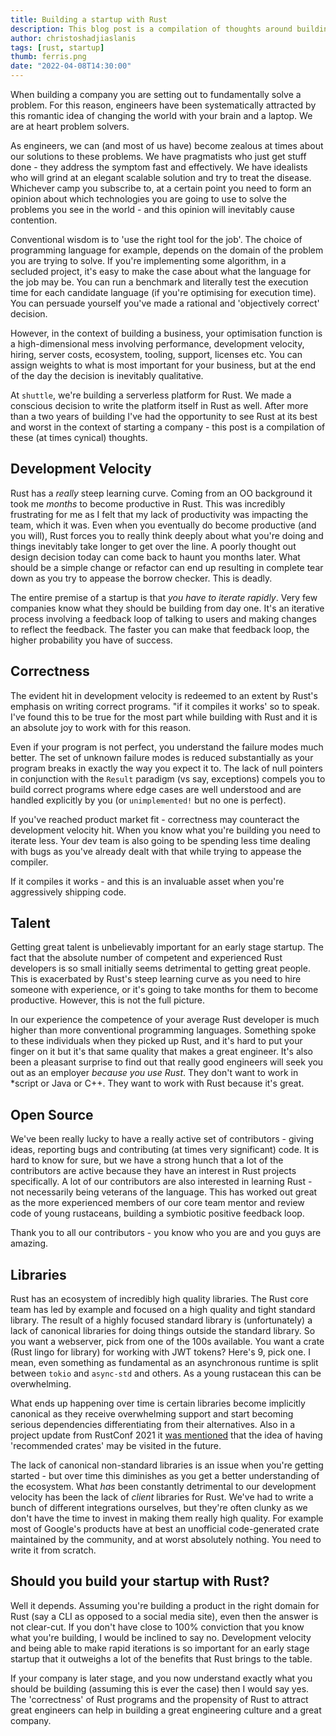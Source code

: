 ```yaml
---
title: Building a startup with Rust
description: This blog post is a compilation of thoughts around building a company with Rust
author: christoshadjiaslanis
tags: [rust, startup]
thumb: ferris.png
date: "2022-04-08T14:30:00"
---
```


When building a company you are setting out to fundamentally solve a problem.
For this reason, engineers have been systematically attracted by this romantic
idea of changing the world with your brain and a laptop. We are at heart problem
solvers.

As engineers, we can (and most of us have) become zealous at times about our
solutions to these problems. We have pragmatists who just get stuff done - they
address the symptom fast and effectively. We have idealists who will grind at an
elegant scalable solution and try to treat the disease. Whichever camp you
subscribe to, at a certain point you need to form an opinion about which
technologies you are going to use to solve the problems you see in the world -
and this opinion will inevitably cause contention.

Conventional wisdom is to 'use the right tool for the job'. The choice of
programming language for example, depends on the domain of the problem you are
trying to solve. If you're implementing some algorithm, in a secluded project,
it's easy to make the case about what the language for the job may be. You can
run a benchmark and literally test the execution time for each candidate
language (if you're optimising for execution time). You can persuade yourself
you've made a rational and 'objectively correct' decision.

However, in the context of building a business, your optimisation function is a
high-dimensional mess involving performance, development velocity, hiring,
server costs, ecosystem, tooling, support, licenses etc. You can assign weights
to what is most important for your business, but at the end of the day the
decision is inevitably qualitative.

At `shuttle`, we're building a serverless platform for Rust. We
made a conscious decision to write the platform itself in Rust as well. After more
than a two years of building I've had the opportunity to see Rust at its best and
worst in the context of starting a company - this post is a compilation of
these (at times cynical) thoughts.

## Development Velocity

Rust has a _really_ steep learning curve. Coming from an OO background it took
me _months_ to become productive in Rust. This was incredibly frustrating for me
as I felt that my lack of productivity was impacting the team, which it was.
Even when you eventually do become productive (and you will), Rust forces you to
really think deeply about what you're doing and things inevitably take longer to
get over the line. A poorly thought out design decision today can come back to
haunt you months later. What should be a simple change or refactor can end up
resulting in complete tear down as you try to appease the borrow checker. This
is deadly.

The entire premise of a startup is that _you have to iterate rapidly_. Very few
companies know what they should be building from day one. It's an iterative
process involving a feedback loop of talking to users and making changes to
reflect the feedback. The faster you can make that feedback loop, the higher
probability you have of success.

## Correctness

The evident hit in development velocity is redeemed to an extent by Rust's
emphasis on writing correct programs. "if it compiles it works' so to speak.
I've found this to be true for the most part while building with Rust and it is
an absolute joy to work with for this reason.

Even if your program is not perfect, you understand the failure modes much
better. The set of unknown failure modes is reduced substantially as your
program breaks in exactly the way you expect it to. The lack of null pointers in
conjunction with the `Result` paradigm (vs say, exceptions) compels you to build
correct programs where edge cases are well understood and are handled explicitly
by you (or `unimplemented!` but no one is perfect).

If you've reached product market fit - correctness may counteract the
development velocity hit. When you know what you're building you need to iterate
less. Your dev team is also going to be spending less time dealing with bugs as
you've already dealt with that while trying to appease the compiler.

If it compiles it works - and this is an invaluable asset when you're
aggressively shipping code.

## Talent

Getting great talent is unbelievably important for an early stage startup. The
fact that the absolute number of competent and experienced Rust developers is so
small initially seems detrimental to getting great people. This is exacerbated
by Rust's steep learning curve as you need to hire someone with experience, or
it's going to take months for them to become productive. However, this is not
the full picture.

In our experience the competence of your average Rust developer is much higher
than more conventional programming languages. Something spoke to these
individuals when they picked up Rust, and it's hard to put your finger on it but
it's that same quality that makes a great engineer. It's also been a pleasant
surprise to find out that really good engineers will seek you out as an
employer _because you use Rust_. They don't want to work in \*script or Java or
C++. They want to work with Rust because it's great.

## Open Source

We've been really lucky to have a really active set of contributors - giving
ideas, reporting bugs and contributing (at times very significant) code. It is
hard to know for sure, but we have a strong hunch that a lot of the contributors
are active because they have an interest in Rust projects specifically. A lot of
our contributors are also interested in learning Rust - not necessarily being
veterans of the language. This has worked out great as the more experienced
members of our core team mentor and review code of young rustaceans, building a
symbiotic positive feedback loop.

Thank you to all our contributors - you know who you are and you guys are
amazing.

## Libraries

Rust has an ecosystem of incredibly high quality libraries. The Rust core team
has led by example and focused on a high quality and tight standard
library. The result of a highly focused standard library is (unfortunately) a
lack of canonical libraries for doing things outside the standard library. So
you want a webserver, pick from one of the 100s available. You want a crate
(Rust lingo for library) for working with JWT tokens? Here's 9, pick one. I mean,
even something as fundamental as an asynchronous runtime is split
between `tokio` and `async-std` and others. As a young rustacean this can
be overwhelming.

What ends up happening over time is certain libraries become implicitly
canonical as they receive overwhelming support and start becoming serious
dependencies differentiating from their alternatives. Also in a project
update from RustConf 2021 it [was mentioned](https://youtu.be/ylOpCXI2EMM?t=1048) that the idea of having 'recommended crates' may be visited in the
future.

The lack of canonical non-standard libraries is an issue when you're getting
started - but over time this diminishes as you get a better understanding of the
ecosystem. What _has_ been constantly detrimental to our development velocity
has been the lack of _client_ libraries for Rust. We've had to write a
bunch of different integrations ourselves, but they're often clunky as we
don't have the time to invest in making them really high quality. For
example most of Google's products have at best an unofficial code-generated
crate maintained by the community, and at worst absolutely nothing. You
need to write it from scratch.

## Should you build your startup with Rust?

Well it depends. Assuming you're building a product in the right domain for
Rust (say a CLI as opposed to a social media site), even then the answer is not
clear-cut. If you don't have close to 100% conviction that you know what you're
building, I would be inclined to say no. Development velocity and being able to
make rapid iterations is so important for an early stage startup that it
outweighs a lot of the benefits that Rust brings to the table.

If your company is later stage, and you now understand exactly what you should
be building (assuming this is ever the case) then I would say yes. The
'correctness' of Rust programs and the propensity of Rust to attract great
engineers can help in building a great engineering culture and a great company.
